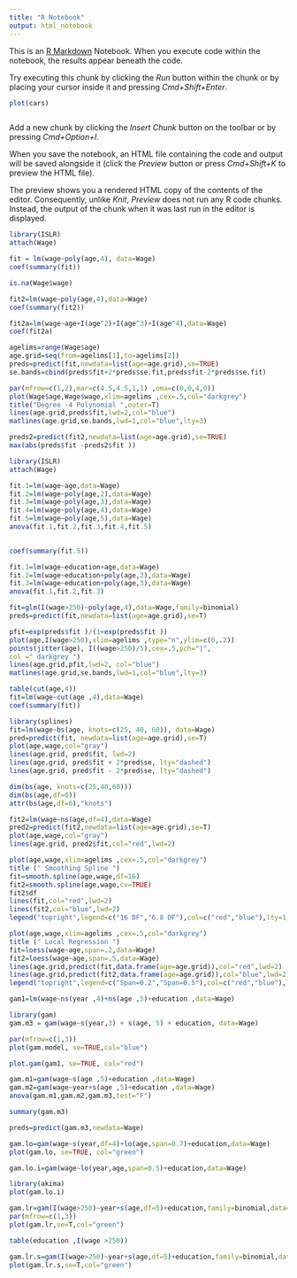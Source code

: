 ```yaml
---
title: "R Notebook"
output: html_notebook
---
```


This is an [R Markdown](http://rmarkdown.rstudio.com) Notebook. When you execute code within the notebook, the results appear beneath the code. 

Try executing this chunk by clicking the *Run* button within the chunk or by placing your cursor inside it and pressing *Cmd+Shift+Enter*. 

```r
plot(cars)
```

```r

```

Add a new chunk by clicking the *Insert Chunk* button on the toolbar or by pressing *Cmd+Option+I*.

When you save the notebook, an HTML file containing the code and output will be saved alongside it (click the *Preview* button or press *Cmd+Shift+K* to preview the HTML file). 

The preview shows you a rendered HTML copy of the contents of the editor. Consequently, unlike *Knit*, *Preview* does not run any R code chunks. Instead, the output of the chunk when it was last run in the editor is displayed.

```r
library(ISLR)
attach(Wage)
```

```r
fit = lm(wage~poly(age,4), data=Wage)
coef(summary(fit))
```

```r
is.na(Wage$wage)
```

```r
fit2=lm(wage~poly(age,4),data=Wage)
coef(summary(fit2))
```

```r
fit2a=lm(wage~age+I(age^2)+I(age^3)+I(age^4),data=Wage)
coef(fit2a)
```

```r
agelims=range(Wage$age)
age.grid=seq(from=agelims[1],to=agelims[2])
preds=predict(fit,newdata=list(age=age.grid),se=TRUE)
se.bands=cbind(preds$fit+2*preds$se.fit,preds$fit-2*preds$se.fit)
```

```r
par(mfrow=c(1,2),mar=c(4.5,4.5,1,1) ,oma=c(0,0,4,0))
plot(Wage$age,Wage$wage,xlim=agelims ,cex=.5,col="darkgrey")
title("Degree -4 Polynomial ",outer=T)
lines(age.grid,preds$fit,lwd=2,col="blue")
matlines(age.grid,se.bands,lwd=1,col="blue",lty=3)
```

```r
preds2=predict(fit2,newdata=list(age=age.grid),se=TRUE)
max(abs(preds$fit -preds2$fit ))
```

```r
library(ISLR)
attach(Wage)
```

```r
fit.1=lm(wage~age,data=Wage)
fit.2=lm(wage~poly(age,2),data=Wage)
fit.3=lm(wage~poly(age,3),data=Wage)
fit.4=lm(wage~poly(age,4),data=Wage)
fit.5=lm(wage~poly(age,5),data=Wage)
anova(fit.1,fit.2,fit.3,fit.4,fit.5)
     
```

```r
coef(summary(fit.5))
```

```r
fit.1=lm(wage~education+age,data=Wage)
fit.2=lm(wage~education+poly(age,2),data=Wage)
fit.3=lm(wage~education+poly(age,3),data=Wage)
anova(fit.1,fit.2,fit.3)
```

```r
fit=glm(I(wage>250)~poly(age,4),data=Wage,family=binomial)
preds=predict(fit,newdata=list(age=age.grid),se=T)
```

```r
pfit=exp(preds$fit )/(1+exp(preds$fit ))
plot(age,I(wage>250),xlim=agelims ,type="n",ylim=c(0,.2))
points(jitter(age), I((wage>250)/5),cex=.5,pch="|",
col =" darkgrey ")
lines(age.grid,pfit,lwd=2, col="blue")
matlines(age.grid,se.bands,lwd=1,col="blue",lty=3)
```

```r
table(cut(age,4))
fit=lm(wage~cut(age ,4),data=Wage)
coef(summary(fit))
```

```r
library(splines)
fit=lm(wage~bs(age, knots=c(25, 40, 60)), data=Wage)
pred=predict(fit, newdata=list(age=age.grid),se=T)
plot(age,wage,col="gray")
lines(age.grid, pred$fit, lwd=2)
lines(age.grid, pred$fit + 2*pred$se, lty="dashed")
lines(age.grid, pred$fit - 2*pred$se, lty="dashed")
```

```r
dim(bs(age, knots=c(25,40,60)))
dim(bs(age,df=6))
attr(bs(age,df=6),"knots")
```

```r
fit2=lm(wage~ns(age,df=4),data=Wage)
pred2=predict(fit2,newdata=list(age=age.grid),se=T)
plot(age,wage,col="gray")
lines(age.grid, pred2$fit,col="red",lwd=2)
```

```r
plot(age,wage,xlim=agelims ,cex=.5,col="darkgrey")
title (" Smoothing Spline ")
fit=smooth.spline(age,wage,df=16)
fit2=smooth.spline(age,wage,cv=TRUE)
fit2$df
lines(fit,col="red",lwd=2)
lines(fit2,col="blue",lwd=2)
legend("topright",legend=c("16 DF","6.8 DF"),col=c("red","blue"),lty=1,lwd=2,cex=.8)
```

```r
plot(age,wage,xlim=agelims ,cex=.5,col="darkgrey")
title (" Local Regression ")
fit=loess(wage~age,span=.2,data=Wage)
fit2=loess(wage~age,span=.5,data=Wage)
lines(age.grid,predict(fit,data.frame(age=age.grid)),col="red",lwd=2)
lines(age.grid,predict(fit2,data.frame(age=age.grid)),col="blue",lwd=2)
legend("topright",legend=c("Span=0.2","Span=0.5"),col=c("red","blue"),lty=1,lwd=2,cex=.8)
```

```r
gam1=lm(wage~ns(year ,4)+ns(age ,5)+education ,data=Wage)
```

```r
library(gam)
gam.m3 = gam(wage~s(year,3) + s(age, 5) + education, data=Wage)
```

```r
par(mfrow=c(1,3))
plot(gam.model, se=TRUE,col="blue")
```

```r
plot.gam(gam1, se=TRUE, col="red")
```

```r
gam.m1=gam(wage~s(age ,5)+education ,data=Wage)
gam.m2=gam(wage~year+s(age ,5)+education ,data=Wage)
anova(gam.m1,gam.m2,gam.m3,test="F")
```

```r
summary(gam.m3)
```

```r
preds=predict(gam.m3,newdata=Wage)
```

```r
gam.lo=gam(wage~s(year,df=4)+lo(age,span=0.7)+education,data=Wage)
plot(gam.lo, se=TRUE, col="green")
```

```r
gam.lo.i=gam(wage~lo(year,age,span=0.5)+education,data=Wage)
```

```r
library(akima)
plot(gam.lo.i)
```

```r
gam.lr=gam(I(wage>250)~year+s(age,df=5)+education,family=binomial,data=Wage)
par(mfrow=c(1,3))
plot(gam.lr,se=T,col="green")
```

```r
table(education ,I(wage >250))
```

```r
gam.lr.s=gam(I(wage>250)~year+s(age,df=5)+education,family=binomial,data=Wage,subset=(education!="1. < HS Grad"))
plot(gam.lr.s,se=T,col="green")
```

```r

```

```r

```

